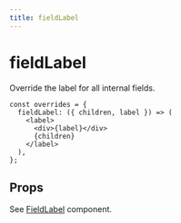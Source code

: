 ```yaml
---
title: fieldLabel
---
```


# fieldLabel

Override the label for all internal fields.

```tsx showLineNumbers copy
const overrides = {
  fieldLabel: ({ children, label }) => (
    <label>
      <div>{label}</div>
      {children}
    </label>
  ),
};
```

## Props

See [FieldLabel](/docs/api-reference/components/field-label) component.
